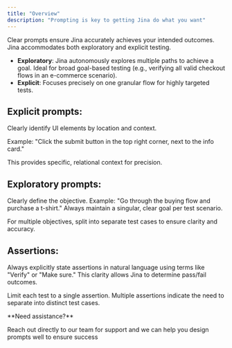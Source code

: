 ```yaml
---
title: "Overview"
description: "Prompting is key to getting Jina do what you want"
---
```


Clear prompts ensure Jina accurately achieves your intended outcomes. Jina accommodates both exploratory and explicit testing.

- **Exploratory**: Jina autonomously explores multiple paths to achieve a goal. Ideal for broad goal-based testing (e.g., verifying all valid checkout flows in an e-commerce scenario).
- **Explicit**: Focuses precisely on one granular flow for highly targeted tests.

## **Explicit prompts**:

Clearly identify UI elements by location and context. 

Example: "Click the submit button in the top right corner, next to the info card." 

This provides specific, relational context for precision.

## **Exploratory prompts**:

Clearly define the objective. Example: "Go through the buying flow and purchase a t-shirt." Always maintain a singular, clear goal per test scenario.

For multiple objectives, split into separate test cases to ensure clarity and accuracy.

## **Assertions**:

Always explicitly state assertions in natural language using terms like "Verify" or "Make sure." This clarity allows Jina to determine pass/fail outcomes.

Limit each test to a single assertion. Multiple assertions indicate the need to separate into distinct test cases.

<Info>
  **Need assistance?**

  Reach out directly to our team for support and we can help you design prompts well to ensure success
</Info>